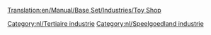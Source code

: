 [[Translation:en/Manual/Base Set/Industries/Toy Shop]]

{{nl/Industrieën|image=en/ToyShop.png|name=Speelgoedwinkel
|climates=[[nl/Manual/Klimaat#Speelgoedland|Speelgoedland]]
|accepts=[[nl/Manual/Base Set/Cargos/Speelgoed|Speelgoed]]
|produces=Niets
|notes=Niet aanwezig in andere [[nl/Manual/Klimaat|klimaten]].
}}

{{nl/Navbox Industrieën}}
[[Category:nl/Tertiaire industrie]]
[[Category:nl/Speelgoedland industrie]]